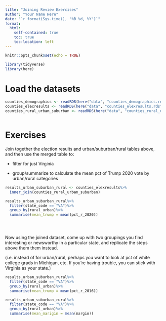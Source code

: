 ```yaml
---
title: "Joining Review Exercises"
author: "Your Name Here"
date: "`r format(Sys.time(), '%B %d, %Y')`"
format:
  html:
    self-contained: true
    toc: true
    toc-location: left
---
```


```r
knitr::opts_chunk$set(echo = TRUE)

library(tidyverse)
library(here)

```


# Load the datasets

```r

counties_demographics <- readRDS(here("data", "counties_demographics.rds"))
counties_elexresults <- readRDS(here("data", "counties_elexresults.rds"))
counties_rural_urban_suburban <- readRDS(here("data", "counties_rural_urban_suburban.rds"))



```

# Exercises

Join together the election results and urban/suburban/rural tables above, and then use the merged table to:

-   filter for just Virginia

-   group/summarize to calculate the mean pct of Trump 2020 vote by urban/rural categories

```r

results_urban_suburban_rural <- counties_elexresults%>%
  inner_join(counties_rural_urban_suburban)


```

```r


results_urban_suburban_rural%>%
  filter(state_code == "VA")%>%
  group_by(rural_urban)%>%
  summarise(mean_trump = mean(pct_r_2020))

 



```

Now using the joined dataset, come up with two groupings you find interesting or newsworthy in a particular state, and replicate the steps above them them instead.

(i.e. instead of for urban/rural, perhaps you want to look at pct of white college grads in Michigan, etc. If you're having trouble, you can stick with Virginia as your state.)

```r


results_urban_suburban_rural%>%
  filter(state_code == "VA")%>%
  group_by(rural_urban)%>%
  summarise(mean_trump = mean(pct_r_2016))


```


```r


results_urban_suburban_rural%>%
  filter(state_code == "VA")%>%
  group_by(rural_urban)%>%
  summarise(mean_marigin = mean(margin))


```
